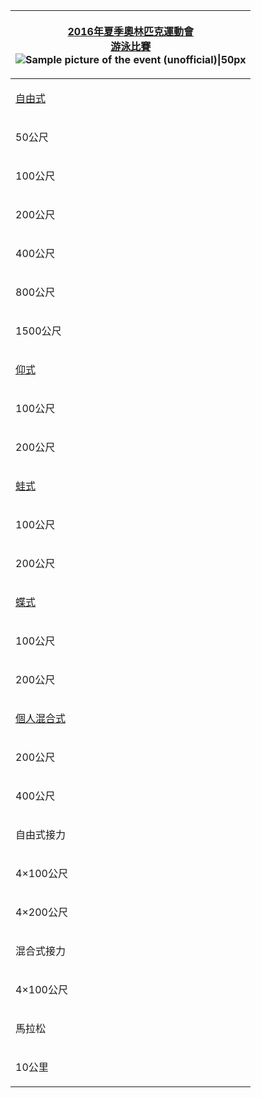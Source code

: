 {| style="float:right; clear:right; padding:0.3em; margin-left:15px; border:1px solid #B8C7D9; background:#f5faff; text-align:right; font-size:90%; line-height:1.5em"
|- style="background:#cedff2; text-align:center;"
!colspan=5|[[2016年夏季奧林匹克運動會游泳比賽|2016年夏季奧林匹克運動會<br/>游泳比賽]]<br/>[[Image:Swimming pictogram.svg|Sample picture of the event (unofficial)|50px]]
|- style="background:#deeaf6; text-align:center;"
|colspan=5|[[自由式]]
|-
|50公尺
|&nbsp;
|[[2016年夏季奧林匹克運動會男子50公尺自由式比賽|男子]]
|&nbsp;
|[[2016年夏季奧林匹克運動會女子50公尺自由式比賽|女子]]
|-
|100公尺
|
|[[2016年夏季奧林匹克運動會男子100公尺自由式比賽|男子]]
|
|[[2016年夏季奧林匹克運動會女子100公尺自由式比賽|女子]]
|-
|200公尺
|
|[[2016年夏季奧林匹克運動會男子200公尺自由式比賽|男子]]
|
|[[2016年夏季奧林匹克運動會女子200公尺自由式比賽|女子]]
|-
|400公尺
|
|[[2016年夏季奧林匹克運動會男子400公尺自由式比賽|男子]]
|
|[[2016年夏季奧林匹克運動會女子400公尺自由式比賽|女子]]
|-
|800公尺
|
|
|
|[[2016年夏季奧林匹克運動會女子800公尺自由式比賽|女子]]
|-
|1500公尺
|
|[[2016年夏季奧林匹克運動會男子1500米自由泳比賽|男子]]
|
|
|- style="background:#deeaf6; text-align:center;"
|colspan=5|[[仰式]]
|-
|100公尺
|
|[[2016年夏季奧林匹克運動會男子100公尺仰式比賽|男子]]
|
|[[2016年夏季奧林匹克運動會女子100公尺仰式比賽|女子]]
|-
|200公尺
|
|[[2016年夏季奧林匹克運動會男子200公尺仰式比賽|男子]]
|
|[[2016年夏季奧林匹克運動會女子200公尺仰式比賽|女子]]
|- style="background:#deeaf6; text-align:center;"
|colspan=5|[[蛙式]]
|-
|100公尺
|
|[[2016年夏季奧林匹克運動會男子100公尺蛙式比賽|男子]]
|
|[[2016年夏季奧林匹克運動會女子100公尺蛙式比賽|女子]]
|-
|200公尺
|
|[[2016年夏季奧林匹克運動會男子200公尺蛙式比賽|男子]]
|
|[[2016年夏季奧林匹克運動會女子200公尺蛙式比賽|女子]]
|- style="background:#deeaf6; text-align:center;"
|colspan=5|[[蝶式]]
|-
|100公尺
|
|[[2016年夏季奧林匹克運動會男子100公尺蝶式比賽|男子]]
|
|[[2016年夏季奧林匹克運動會女子100公尺蝶式比賽|女子]]
|-
|200公尺
|
|[[2016年夏季奧林匹克運動會男子200公尺蝶式比賽|男子]]
|
|[[2016年夏季奧林匹克運動會女子200公尺蝶式比賽|女子]]
|- style="background:#deeaf6; text-align:center;"
|colspan=5|[[混合泳|個人混合式]]
|-
|200公尺
|
|[[2016年夏季奧林匹克運動會男子200公尺混合式比賽|男子]]
|
|[[2016年夏季奧林匹克運動會女子200公尺混合式比賽|女子]]
|-
|400公尺
|
|[[2016年夏季奧林匹克運動會男子400公尺混合式比賽|男子]]
|
|[[2016年夏季奧林匹克運動會女子400公尺混合式比賽|女子]]
|- style="background:#deeaf6; text-align:center;"
|colspan=5|自由式接力
|-
|4×100公尺
|
|[[2016年夏季奧林匹克運動會男子4×100公尺自由式接力比賽|男子]]
|
|[[2016年夏季奧林匹克運動會女子4×100公尺自由式接力比賽|女子]]
|-
|4×200公尺
|
|[[2016年夏季奧林匹克運動會男子4×200公尺自由式接力比賽|男子]]
|
|[[2016年夏季奧林匹克運動會女子4×200公尺自由式接力比賽|女子]]
|- style="background:#deeaf6; text-align:center;"
|colspan=5|混合式接力
|-
|4×100公尺
|
|[[2016年夏季奧林匹克運動會男子4×100公尺混合式接力比賽|男子]]
|
|[[2016年夏季奧林匹克運動會女子4×100公尺混合式接力比賽|女子]]
|- style="background:#deeaf6; text-align:center;"
|colspan=5|馬拉松
|-
|10公里
|
|[[2016年夏季奧林匹克運動會男子10公里公開水域游泳比賽|男子]]
|
|[[2016年夏季奧林匹克運動會女子10公里公開水域游泳比賽|女子]]
|}<noinclude>
[[Category:2016年夏季奧林匹克運動會比賽項目導航模板|{{PAGENAME}}]]
[[Category:夏季奧林匹克運動會游泳比賽導航模板|{{PAGENAME}}]]

</noinclude>